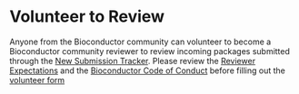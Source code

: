 # Volunteer to Review {#volunteer}

Anyone from the Bioconductor community can volunteer to become a Bioconductor
community reviewer to review incoming packages submitted through the [New
Submission
Tracker](https://github.com/Bioconductor/Contributions/issues). Please review
the [Reviewer Expectations](#expectations) and the [Bioconductor Code of
Conduct](https://bioconductor.org/about/code-of-conduct/) before filling out the
[volunteer form](https://forms.gle/myLWsb7JVVrZa3xM9)